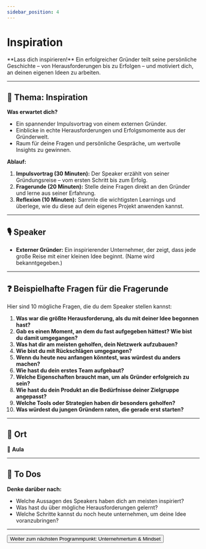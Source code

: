 ```yaml
---
sidebar_position: 4
---
```


# Inspiration

<Admonition type="info" icon="💡">
  **Lass dich inspirieren!**  
  Ein erfolgreicher Gründer teilt seine persönliche Geschichte – von Herausforderungen bis zu Erfolgen – und motiviert dich, an deinen eigenen Ideen zu arbeiten.
</Admonition>

---

## 🎯 **Thema:** Inspiration

**Was erwartet dich?**  
- Ein spannender Impulsvortrag von einem externen Gründer.  
- Einblicke in echte Herausforderungen und Erfolgsmomente aus der Gründerwelt.  
- Raum für deine Fragen und persönliche Gespräche, um wertvolle Insights zu gewinnen.  

**Ablauf:**  
1. **Impulsvortrag (30 Minuten):** Der Speaker erzählt von seiner Gründungsreise – vom ersten Schritt bis zum Erfolg.  
2. **Fragerunde (20 Minuten):** Stelle deine Fragen direkt an den Gründer und lerne aus seiner Erfahrung.  
3. **Reflexion (10 Minuten):** Sammle die wichtigsten Learnings und überlege, wie du diese auf dein eigenes Projekt anwenden kannst.  

---

## 🎙️ **Speaker**

- **Externer Gründer:** Ein inspirierender Unternehmer, der zeigt, dass jede große Reise mit einer kleinen Idee beginnt. (Name wird bekanntgegeben.)

---

## ❓ **Beispielhafte Fragen für die Fragerunde**

Hier sind 10 mögliche Fragen, die du dem Speaker stellen kannst:  

1. **Was war die größte Herausforderung, als du mit deiner Idee begonnen hast?**  
2. **Gab es einen Moment, an dem du fast aufgegeben hättest? Wie bist du damit umgegangen?**  
3. **Was hat dir am meisten geholfen, dein Netzwerk aufzubauen?**  
4. **Wie bist du mit Rückschlägen umgegangen?**  
5. **Wenn du heute neu anfangen könntest, was würdest du anders machen?**  
6. **Wie hast du dein erstes Team aufgebaut?**  
7. **Welche Eigenschaften braucht man, um als Gründer erfolgreich zu sein?**  
8. **Wie hast du dein Produkt an die Bedürfnisse deiner Zielgruppe angepasst?**  
9. **Welche Tools oder Strategien haben dir besonders geholfen?**  
10. **Was würdest du jungen Gründern raten, die gerade erst starten?**

---

## 📍 **Ort**

📍 **Aula**  

---

## 🚀 **To Dos**

**Denke darüber nach:**  
- Welche Aussagen des Speakers haben dich am meisten inspiriert?  
- Was hast du über mögliche Herausforderungen gelernt?  
- Welche Schritte kannst du noch heute unternehmen, um deine Idee voranzubringen?  

---

<Button destination="/roadmap/docs/startup-basics/yfn-school/day1/mindset">
  Weiter zum nächsten Programmpunkt: Unternehmertum & Mindset
</Button>